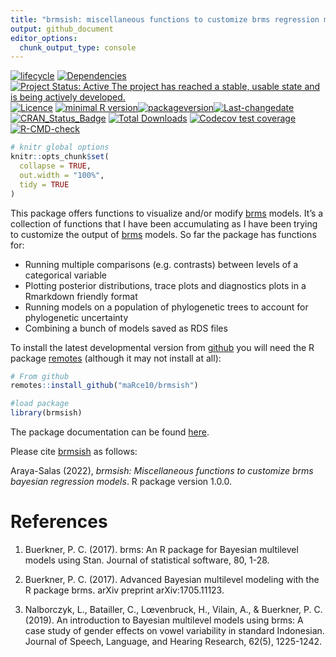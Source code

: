 ```yaml
---
title: "brmsish: miscellaneous functions to customize brms regression models"
output: github_document
editor_options: 
  chunk_output_type: console
---
```


<!-- README.md is generated from README.Rmd. Please edit that file -->

<!-- badges: start -->
[![lifecycle](https://lifecycle.r-lib.org/articles/figures/lifecycle-experimental.svg)](https://lifecycle.r-lib.org/articles/stages.html) [![Dependencies](https://tinyverse.netlify.com/badge/brmsish)](https://cran.r-project.org/package=brmsish) [![Project Status: Active  The project has reached a stable, usable state and is being actively developed.](https://www.repostatus.org/badges/latest/active.svg)](https://www.repostatus.org/#active) [![Licence](https://img.shields.io/badge/https://img.shields.io/badge/licence-GPL--2-blue.svg.svg)](https://www.gnu.org/licenses/gpl-3.0.en.html) [![minimal R version](https://img.shields.io/badge/R%3E%3D-`r strsplit(gsub("depends: R \\(|\\)", "", grep("DEPENDS", ignore.case = TRUE, readLines(con = "./DESCRIPTION"), value = TRUE), ignore.case = TRUE), ",")[[1]][1]`-6666ff.svg)](https://cran.r-project.org/)[![packageversion](https://img.shields.io/badge/Package%20version-`r gsub("version: |version:", "", grep("^version", ignore.case = TRUE, readLines(con = "./DESCRIPTION"), value = TRUE), ignore.case = TRUE)`-orange.svg?style=flat-square)](commits/develop)[![Last-changedate](https://img.shields.io/badge/last%20change-`r gsub('-', '--', Sys.Date())`-yellowgreen.svg)](/commits/master) [![CRAN_Status_Badge](https://www.r-pkg.org/badges/version/brmsish)](https://cran.r-project.org/package=brmsish) [![Total Downloads](https://cranlogs.r-pkg.org/badges/grand-total/brmsish)](https://cranlogs.r-pkg.org/badges/grand-total/brmsish) [![Codecov test coverage](https://codecov.io/gh/maRce10/ohun/branch/master/graph/badge.svg)](https://codecov.io/gh/maRce10/ohun?branch=master)[![R-CMD-check](https://github.com/maRce10/ohun/workflows/R-CMD-check/badge.svg)](https://github.com/maRce10/ohun/actions)
<!-- badges: end -->

```r

# knitr global options
knitr::opts_chunk$set(
  collapse = TRUE,
  out.width = "100%",
  tidy = TRUE
)


```


This package offers functions to visualize and/or modify [brms](https://paul-buerkner.github.io/brms/index.html) models. It's a collection of functions that I have been accumulating as I have been trying to customize the output of [brms](https://paul-buerkner.github.io/brms/index.html) models. So far the package has functions for:

- Running multiple comparisons (e.g. contrasts) between levels of a categorical variable
- Plotting posterior distributions, trace plots and diagnostics plots in a Rmarkdown friendly format
- Running models on a population of phylogenetic trees to account for phylogenetic uncertainty
- Combining a bunch of models saved as RDS files

<!-- Unlike other packages for setting up research compendiums, `brmsish` has very simple functionality. Hence, users can focus on the research project itself rather than on learning how to use a new R package. -->

To install the latest developmental version from [github](https://github.com/) you will need the R package [remotes](https://cran.r-project.org/package=remotes) (although it may not install at all):

```r

# From github
remotes::install_github("maRce10/brmsish")

#load package
library(brmsish)

```

The package documentation can be found [here](https://marce10.github.io/brmsish/).

Please cite [brmsish](https://marce10.github.io/brmsish/) as follows:

Araya-Salas (2022), *brmsish: Miscellaneous functions to customize brms bayesian regression models*. R package version 1.0.0. 


# References

1. Buerkner, P. C. (2017). brms: An R package for Bayesian multilevel models using Stan. Journal of statistical software, 80, 1-28.

1. Buerkner, P. C. (2017). Advanced Bayesian multilevel modeling with the R package brms. arXiv preprint arXiv:1705.11123.

1. Nalborczyk, L., Batailler, C., Lœvenbruck, H., Vilain, A., & Buerkner, P. C. (2019). An introduction to Bayesian multilevel models using brms: A case study of gender effects on vowel variability in standard Indonesian. Journal of Speech, Language, and Hearing Research, 62(5), 1225-1242.

